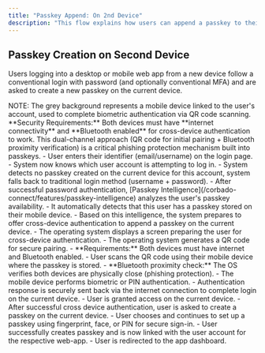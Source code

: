 ```yaml
---
title: "Passkey Append: On 2nd Device"
description: "This flow explains how users can append a passkey to their account after authenticating on a new device with a password. Passkey Intelligence detects the user has a passkey on their mobile device and offers cross-device authentication."
---
```



## Passkey Creation on Second Device

Users logging into a desktop or mobile web app from a new device follow a conventional login with password (and optionally conventional MFA) and are asked to create a new passkey on the current device.

<Tabs>
<Tab title="macOS">
    <ToolingFrame 
        imageURL="/images/authentication-flow/web-app/desktop/append-on-second-device-macos.png"
        caption="macOS passkey append on new device"
        imageName="append-on-second-device-macos.png"
    />
  </Tab>

<Tab title="Windows">
    <ToolingFrame
        imageURL="/images/authentication-flow/web-app/desktop/append-on-second-device-windows.png"
        caption="Windows passkey append on new device"
        imageName="append-on-second-device-windows.png"
    />
</Tab>
<Tab title="iOS">
    <ToolingFrame
        imageURL="/images/authentication-flow/web-app/mobile/append-on-second-device-ios.png"
        caption="iOS passkey append on new device"
        imageName="append-on-second-device-ios.png"
    />
</Tab>

  <Tab title="Android">
    <ToolingFrame 
        imageURL="/images/authentication-flow/web-app/mobile/append-on-second-device-android.png"
        caption="Android passkey append on new device"
        imageName="append-on-second-device-android.png"
    />
  </Tab>
</Tabs>

<Info>
    NOTE: The grey background represents a mobile device linked to the
    user's account, used to complete biometric authentication via QR code scanning.
</Info>

<Warning>
    **Security Requirements:** Both devices must have **internet connectivity** and **Bluetooth enabled** for cross-device authentication to work. This dual-channel approach (QR code for initial pairing + Bluetooth proximity verification) is a critical phishing protection mechanism built into passkeys.
</Warning>

<Steps>
    <Step title="User enters identifier">
        - User enters their identifier (email/username) on the login page.
        - System now knows which user account is attempting to log in.
    </Step>
    <Step title="Fallback to traditional login method">
        - System detects no passkey created on the current device for this account, system falls back to traditional login method (username + password).
    </Step>
    <Step title="Passkey Intelligence detects mobile device passkey">
        - After successful password authentication, [Passkey Intelligence](/corbado-connect/features/passkey-intelligence) analyzes the user's passkey availability.
        - It automatically detects that this user has a passkey stored on their mobile device.
        - Based on this intelligence, the system prepares to offer cross-device authentication to append a passkey on the current device.
    </Step>
    <Step title="OS displays QR code screen">
        - The operating system displays a screen preparing the user for cross-device authentication.
        - The operating system generates a QR code for secure pairing.
        - **Requirements:** Both devices must have internet and Bluetooth enabled.
    </Step>
    <Step title="User scans QR and authenticates">
        - User scans the QR code using their mobile device where the passkey is stored.
        - **Bluetooth proximity check:** The OS verifies both devices are physically close (phishing protection).
        - The mobile device performs biometric or PIN authentication.
    </Step>
    <Step title="Login completes on current device & passkey append initiates">
        - Authentication response is securely sent back via the internet connection to complete login on the current device.
        - User is granted access on the current device.
        - After successful cross device authentication, user is asked to create a passkey on the current device.
    </Step>
    <Step title="OS-native biometric modal appears">
        - User chooses and continues to set up a passkey using fingerprint, face, or PIN for secure sign-in.
    </Step>
    <Step title="Passkey creation successful">
        - User successfully creates passkey and is now linked with the user account for the respective web-app.
    </Step>
    <Step title="Redirection to app dashboard">
        - User is redirected to the app dashboard.
    </Step>

</Steps>

